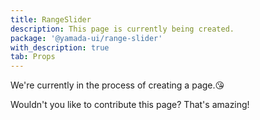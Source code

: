 ```yaml
---
title: RangeSlider
description: This page is currently being created.
package: '@yamada-ui/range-slider'
with_description: true
tab: Props
---
```


We're currently in the process of creating a page.😘

Wouldn't you like to contribute this page? That's amazing!
